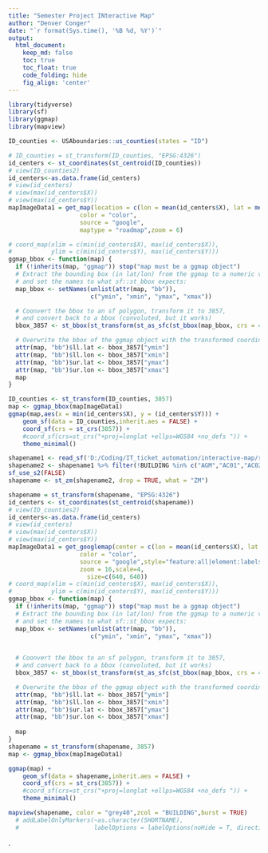 ```yaml
---
title: "Semester Project INteractive Map"
author: "Denver Conger"
date: "`r format(Sys.time(), '%B %d, %Y')`"
output:
  html_document:  
    keep_md: false
    toc: true
    toc_float: true
    code_folding: hide
    fig_align: 'center'
---
```


```r
library(tidyverse)
library(sf)
library(ggmap)
library(mapview)
```

```r
ID_counties <- USAboundaries::us_counties(states = "ID")

# ID_counties = st_transform(ID_counties, "EPSG:4326")
id_centers <- st_coordinates(st_centroid(ID_counties))
# view(ID_counties2)
id_centers<-as.data.frame(id_centers)
# view(id_centers)
# view(max(id_centers$X))
# view(max(id_centers$Y))
mapImageData1 = get_map(location = c(lon = mean(id_centers$X), lat = mean(id_centers$Y)),
                    color = "color",
                    source = "google",
                    maptype = "roadmap",zoom = 6)

# coord_map(xlim = c(min(id_centers$X), max(id_centers$X)),
#           ylim = c(min(id_centers$Y), max(id_centers$Y)))
ggmap_bbox <- function(map) {
  if (!inherits(map, "ggmap")) stop("map must be a ggmap object")
  # Extract the bounding box (in lat/lon) from the ggmap to a numeric vector,
  # and set the names to what sf::st_bbox expects:
  map_bbox <- setNames(unlist(attr(map, "bb")),
                       c("ymin", "xmin", "ymax", "xmax"))

  # Coonvert the bbox to an sf polygon, transform it to 3857,
  # and convert back to a bbox (convoluted, but it works)
  bbox_3857 <- st_bbox(st_transform(st_as_sfc(st_bbox(map_bbox, crs = 4326)), 3857))

  # Overwrite the bbox of the ggmap object with the transformed coordinates
  attr(map, "bb")$ll.lat <- bbox_3857["ymin"]
  attr(map, "bb")$ll.lon <- bbox_3857["xmin"]
  attr(map, "bb")$ur.lat <- bbox_3857["ymax"]
  attr(map, "bb")$ur.lon <- bbox_3857["xmax"]
  map
}

ID_counties <- st_transform(ID_counties, 3857)
map <- ggmap_bbox(mapImageData1)
ggmap(map,aes(x = min(id_centers$X), y = (id_centers$Y))) +
    geom_sf(data = ID_counties,inherit.aes = FALSE) +
    coord_sf(crs = st_crs(3857)) +
    #coord_sf(crs=st_crs("+proj=longlat +ellps=WGS84 +no_defs ")) +
    theme_minimal()
```

```r
shapename1 <- read_sf('D:/Coding/IT_ticket_automation/interactive-map/roominfo/')
shapename2 <- shapename1 %>% filter(!BUILDING %in% c("AGM","AC01","AC02","OBS","AC25","AC18")) %>% filter(SPACETYPE %in% c("Classroom"))
sf_use_s2(FALSE)
shapename <- st_zm(shapename2, drop = TRUE, what = "ZM")

shapename = st_transform(shapename, "EPSG:4326")
id_centers <- st_coordinates(st_centroid(shapename))
# view(ID_counties2)
id_centers<-as.data.frame(id_centers)
# view(id_centers)
# view(max(id_centers$X))
# view(max(id_centers$Y))
mapImageData1 = get_googlemap(center = c(lon = mean(id_centers$X), lat = mean(id_centers$Y)),
                    color = "color",
                    source = "google",style="feature:all|element:labels|visibility:off|feature:building|visibility:off",
                    zoom = 16,scale=4,
                      size=c(640, 640))
# coord_map(xlim = c(min(id_centers$X), max(id_centers$X)),
#           ylim = c(min(id_centers$Y), max(id_centers$Y)))
ggmap_bbox <- function(map) {
  if (!inherits(map, "ggmap")) stop("map must be a ggmap object")
  # Extract the bounding box (in lat/lon) from the ggmap to a numeric vector, 
  # and set the names to what sf::st_bbox expects:
  map_bbox <- setNames(unlist(attr(map, "bb")), 
                       c("ymin", "xmin", "ymax", "xmax"))
  

  # Coonvert the bbox to an sf polygon, transform it to 3857, 
  # and convert back to a bbox (convoluted, but it works)
  bbox_3857 <- st_bbox(st_transform(st_as_sfc(st_bbox(map_bbox, crs = 4326)), 3857))

  # Overwrite the bbox of the ggmap object with the transformed coordinates 
  attr(map, "bb")$ll.lat <- bbox_3857["ymin"]
  attr(map, "bb")$ll.lon <- bbox_3857["xmin"]
  attr(map, "bb")$ur.lat <- bbox_3857["ymax"]
  attr(map, "bb")$ur.lon <- bbox_3857["xmax"]
  
  map
}
shapename = st_transform(shapename, 3857)
map <- ggmap_bbox(mapImageData1)

ggmap(map) +
    geom_sf(data = shapename,inherit.aes = FALSE) +
    coord_sf(crs = st_crs(3857)) +
    #coord_sf(crs=st_crs("+proj=longlat +ellps=WGS84 +no_defs ")) +
    theme_minimal()
```

```r
mapview(shapename, color = "grey40",zcol = "BUILDING",burst = TRUE) 
  # addLabelOnlyMarkers(~as.character(SHORTNAME),
  #                     labelOptions = labelOptions(noHide = T, direction = 'top', textOnly = T))
```

.


